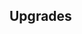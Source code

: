 {{Building
| name = Brick Factory
| image = N/A
| category = [[Kingdom Infrastructure]]
| cycle = 4s
| capacity = N/A
| produce_per_cycle = Repairs castle walls
| consume_per_cycle = 3 {{RessourceIcon|type=clay}}
| build_cost = 70 {{RessourceIcon|type=wood}}, 70 {{RessourceIcon|type=clay}}
| description = Repairs the castle walls.
}}

== Upgrades ==
{{Upgrade
| name = Repair Speed
| description = Boosts production by 100%.
}}
{{Upgrade
| name = Fortifications
| description = When the HP of the castle is full, the building will accumulate charges. Once 20 charges are gathered, the charges are spent and the max HP of the castle is increased by 1. A maximum of 100 HP can be earned this way.
}}